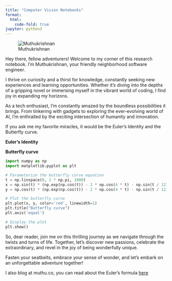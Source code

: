 ```yaml
---
title: "Computer Vision Notebooks"
format:
  html:
    code-fold: true
jupyter: python3
---
```

![Muthukrishnan](data/IMG_4988.jpg)

Hey there, fellow adventurers! Welcome to my corner of this research notebook. I'm Muthukrishnan, your friendly neighborhood software engineer.

I thrive on curiosity and a thirst for knowledge, constantly seeking new experiences and learning opportunities. Whether it's diving into the depths of a gripping novel or immersing myself in the vibrant world of coding, I find joy in expanding my horizons.

As a tech enthusiast, I'm constantly amazed by the boundless possibilities it brings. From tinkering with gadgets to exploring the ever-evolving world of AI, I'm enthralled by the exciting intersection of humanity and innovation.

If you ask me my favorite miracles, it would be the Euler's Identity and the Butterfly curve.

**Euler's Identity**
\begin{gather*}
e^{i\pi }+1=0
\end{gather*}

**Butterfly curve** 
\begin{gather*}
{\displaystyle x=\sin t\!\left(e^{\cos t}-2\cos 4t-\sin ^{5}\!{\Big (}{t \over 12}{\Big )}\right)} 
\end{gather*}

\begin{gather*}
{\displaystyle y=\cos t\!\left(e^{\cos t}-2\cos 4t-\sin ^{5}\!{\Big (}{t \over 12}{\Big )}\right)}
\end{gather*}

```python
import numpy as np
import matplotlib.pyplot as plt

# Parameterize the butterfly curve equation
t = np.linspace(0, 2 * np.pi, 1000)
x = np.sin(t) * (np.exp(np.cos(t)) - 2 * np.cos(4 * t) - np.sin(t / 12) ** 5)
y = np.cos(t) * (np.exp(np.cos(t)) - 2 * np.cos(4 * t) - np.sin(t / 12) ** 5)

# Plot the butterfly curve
plt.plot(x, y, color='red', linewidth=1)
plt.title("Butterfly curve")
plt.axis('equal')

# Display the plot
plt.show()
```

So, dear reader, join me on this thrilling journey as we navigate through the twists and turns of life. Together, let's discover new passions, celebrate the extraordinary, and revel in the joy of being wonderfully unique.

Fasten your seatbelts, embrace your sense of wonder, and let's embark on an unforgettable adventure together!

I also blog at muthu.co, you can read about the Euler's formula [here](https://muthu.co/deriving-the-famous-eulers-formula-through-taylor-series/)

